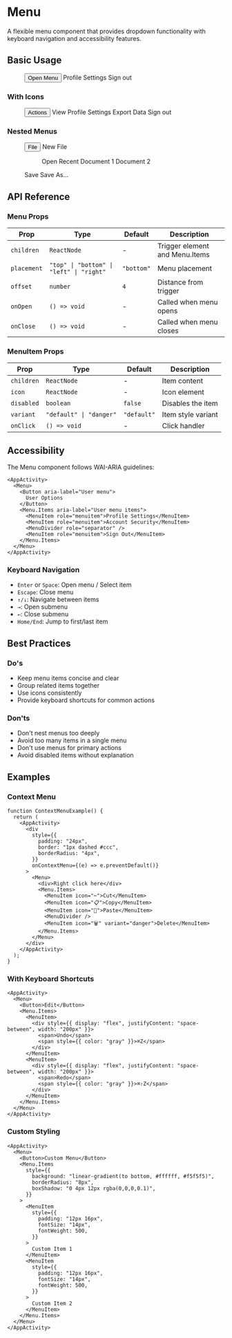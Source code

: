 
<Meta title="Components/Base/Menu" component={Menu} />

# Menu

A flexible menu component that provides dropdown functionality with keyboard navigation and accessibility features.

## Basic Usage

<Canvas>
  <Story name="Basic">
    <AppActivity>
      <Menu>
        <Button>Open Menu</Button>
        <Menu.Items>
          <MenuItem>Profile</MenuItem>
          <MenuItem>Settings</MenuItem>
          <MenuDivider />
          <MenuItem>Sign out</MenuItem>
        </Menu.Items>
      </Menu>
    </AppActivity>
  </Story>
</Canvas>

### With Icons

<Canvas>
  <Story name="WithIcons">
    <AppActivity>
      <Menu>
        <Button>Actions</Button>
        <Menu.Items>
          <MenuItem icon="👤">View Profile</MenuItem>
          <MenuItem icon="⚙️">Settings</MenuItem>
          <MenuDivider />
          <MenuItem icon="📤">Export Data</MenuItem>
          <MenuItem icon="🚪" variant="danger">Sign out</MenuItem>
        </Menu.Items>
      </Menu>
    </AppActivity>
  </Story>
</Canvas>

### Nested Menus

<Canvas>
  <Story name="Nested">
    <AppActivity>
      <Menu>
        <Button>File</Button>
        <Menu.Items>
          <MenuItem>New File</MenuItem>
          <Menu>
            <MenuItem>Open Recent</MenuItem>
            <Menu.Items>
              <MenuItem>Document 1</MenuItem>
              <MenuItem>Document 2</MenuItem>
            </Menu.Items>
          </Menu>
          <MenuDivider />
          <MenuItem>Save</MenuItem>
          <MenuItem>Save As...</MenuItem>
        </Menu.Items>
      </Menu>
    </AppActivity>
  </Story>
</Canvas>

## API Reference

### Menu Props

| Prop | Type | Default | Description |
|------|------|---------|-------------|
| `children` | `ReactNode` | - | Trigger element and Menu.Items |
| `placement` | `"top" \| "bottom" \| "left" \| "right"` | `"bottom"` | Menu placement |
| `offset` | `number` | `4` | Distance from trigger |
| `onOpen` | `() => void` | - | Called when menu opens |
| `onClose` | `() => void` | - | Called when menu closes |

### MenuItem Props

| Prop | Type | Default | Description |
|------|------|---------|-------------|
| `children` | `ReactNode` | - | Item content |
| `icon` | `ReactNode` | - | Icon element |
| `disabled` | `boolean` | `false` | Disables the item |
| `variant` | `"default" \| "danger"` | `"default"` | Item style variant |
| `onClick` | `() => void` | - | Click handler |

## Accessibility

The Menu component follows WAI-ARIA guidelines:

```tsx live
<AppActivity>
  <Menu>
    <Button aria-label="User menu">
      User Options
    </Button>
    <Menu.Items aria-label="User menu items">
      <MenuItem role="menuitem">Profile Settings</MenuItem>
      <MenuItem role="menuitem">Account Security</MenuItem>
      <MenuDivider role="separator" />
      <MenuItem role="menuitem">Sign Out</MenuItem>
    </Menu.Items>
  </Menu>
</AppActivity>
```

### Keyboard Navigation

- `Enter` or `Space`: Open menu / Select item
- `Escape`: Close menu
- `↑/↓`: Navigate between items
- `→`: Open submenu
- `←`: Close submenu
- `Home/End`: Jump to first/last item

## Best Practices

### Do's
- Keep menu items concise and clear
- Group related items together
- Use icons consistently
- Provide keyboard shortcuts for common actions

### Don'ts
- Don't nest menus too deeply
- Avoid too many items in a single menu
- Don't use menus for primary actions
- Avoid disabled items without explanation

## Examples

### Context Menu

```tsx live
function ContextMenuExample() {
  return (
    <AppActivity>
      <div
        style={{
          padding: "24px",
          border: "1px dashed #ccc",
          borderRadius: "4px",
        }}
        onContextMenu={(e) => e.preventDefault()}
      >
        <Menu>
          <div>Right click here</div>
          <Menu.Items>
            <MenuItem icon="✂️">Cut</MenuItem>
            <MenuItem icon="📋">Copy</MenuItem>
            <MenuItem icon="📌">Paste</MenuItem>
            <MenuDivider />
            <MenuItem icon="🗑️" variant="danger">Delete</MenuItem>
          </Menu.Items>
        </Menu>
      </div>
    </AppActivity>
  );
}
```

### With Keyboard Shortcuts

```tsx live
<AppActivity>
  <Menu>
    <Button>Edit</Button>
    <Menu.Items>
      <MenuItem>
        <div style={{ display: "flex", justifyContent: "space-between", width: "200px" }}>
          <span>Undo</span>
          <span style={{ color: "gray" }}>⌘Z</span>
        </div>
      </MenuItem>
      <MenuItem>
        <div style={{ display: "flex", justifyContent: "space-between", width: "200px" }}>
          <span>Redo</span>
          <span style={{ color: "gray" }}>⌘⇧Z</span>
        </div>
      </MenuItem>
    </Menu.Items>
  </Menu>
</AppActivity>
```

### Custom Styling

```tsx live
<AppActivity>
  <Menu>
    <Button>Custom Menu</Button>
    <Menu.Items
      style={{
        background: "linear-gradient(to bottom, #ffffff, #f5f5f5)",
        borderRadius: "8px",
        boxShadow: "0 4px 12px rgba(0,0,0,0.1)",
      }}
    >
      <MenuItem
        style={{
          padding: "12px 16px",
          fontSize: "14px",
          fontWeight: 500,
        }}
      >
        Custom Item 1
      </MenuItem>
      <MenuItem
        style={{
          padding: "12px 16px",
          fontSize: "14px",
          fontWeight: 500,
        }}
      >
        Custom Item 2
      </MenuItem>
    </Menu.Items>
  </Menu>
</AppActivity>
``` 
